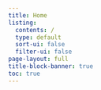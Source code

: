 ```yaml
---
title: Home
listing:
  contents: /
  type: default
  sort-ui: false
  filter-ui: false
page-layout: full
title-block-banner: true
toc: true
---
```



